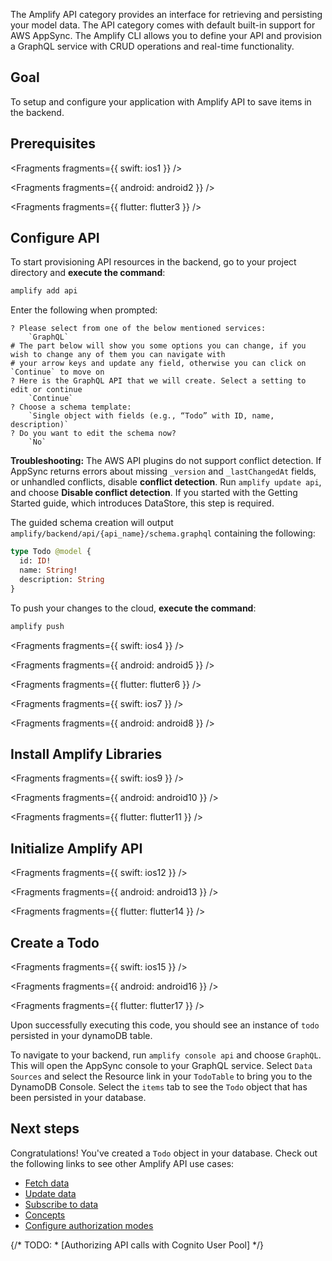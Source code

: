 The Amplify API category provides an interface for retrieving and persisting your model data. The API category comes with default built-in support for AWS AppSync. The Amplify CLI allows you to define your API and provision a GraphQL service with CRUD operations and real-time functionality.

## Goal

To setup and configure your application with Amplify API to save items in the backend.

## Prerequisites


<Fragments fragments={{ swift: ios1 }} />


<Fragments fragments={{ android: android2 }} />


<Fragments fragments={{ flutter: flutter3 }} />

## Configure API

To start provisioning API resources in the backend, go to your project directory and **execute the command**:

```bash
amplify add api
```

Enter the following when prompted:

```console
? Please select from one of the below mentioned services:
    `GraphQL`
# The part below will show you some options you can change, if you wish to change any of them you can navigate with
# your arrow keys and update any field, otherwise you can click on `Continue` to move on
? Here is the GraphQL API that we will create. Select a setting to edit or continue
    `Continue`
? Choose a schema template:
    `Single object with fields (e.g., “Todo” with ID, name, description)`
? Do you want to edit the schema now?
    `No`
```

<Callout warning>

**Troubleshooting:** The AWS API plugins do not support conflict detection. If AppSync returns errors about missing `_version` and `_lastChangedAt` fields, or unhandled conflicts, disable **conflict detection**. Run `amplify update api`, and choose **Disable conflict detection**. If you started with the Getting Started guide, which introduces DataStore, this step is required.

</Callout>

The guided schema creation will output `amplify/backend/api/{api_name}/schema.graphql` containing the following:

```graphql
type Todo @model {
  id: ID!
  name: String!
  description: String
}
```

To push your changes to the cloud, **execute the command**:

```bash
amplify push
```


<Fragments fragments={{ swift: ios4 }} />


<Fragments fragments={{ android: android5 }} />


<Fragments fragments={{ flutter: flutter6 }} />


<Fragments fragments={{ swift: ios7 }} />


<Fragments fragments={{ android: android8 }} />

## Install Amplify Libraries


<Fragments fragments={{ swift: ios9 }} />


<Fragments fragments={{ android: android10 }} />


<Fragments fragments={{ flutter: flutter11 }} />

## Initialize Amplify API


<Fragments fragments={{ swift: ios12 }} />


<Fragments fragments={{ android: android13 }} />


<Fragments fragments={{ flutter: flutter14 }} />

## Create a Todo


<Fragments fragments={{ swift: ios15 }} />


<Fragments fragments={{ android: android16 }} />


<Fragments fragments={{ flutter: flutter17 }} />

Upon successfully executing this code, you should see an instance of `todo` persisted in your dynamoDB table.

To navigate to your backend, run `amplify console api` and choose `GraphQL`. This will open the AppSync console to your GraphQL service. Select `Data Sources` and select the Resource link in your `TodoTable` to bring you to the DynamoDB Console. Select the `items` tab to see the `Todo` object that has been persisted in your database.

## Next steps

Congratulations! You've created a `Todo` object in your database. Check out the following links to see other Amplify API use cases:

- [Fetch data](/gen1/[platform]/prev/build-a-backend/graphqlapi/query-data/)
- [Update data](/gen1/[platform]/prev/build-a-backend/graphqlapi/mutate-data/)
- [Subscribe to data](/gen1/[platform]/prev/build-a-backend/graphqlapi/subscribe-data/)
- [Concepts](/gen1/[platform]/prev/build-a-backend/graphqlapi/api-graphql-concepts/)
- [Configure authorization modes](/gen1/[platform]/prev/build-a-backend/graphqlapi/customize-authz-modes)

{/* TODO: * [Authorizing API calls with Cognito User Pool] */}
